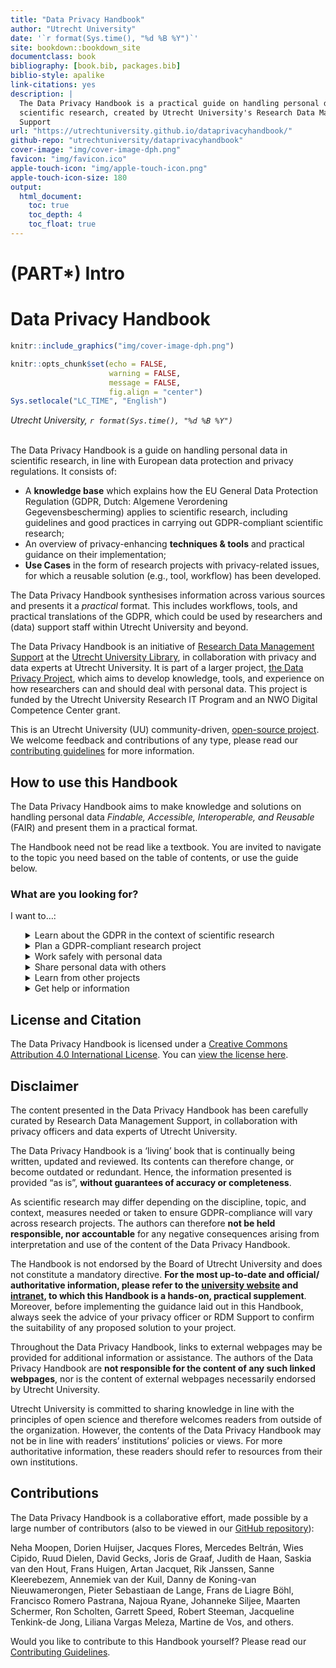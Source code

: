 --- 
title: "Data Privacy Handbook"
author: "Utrecht University"
date: '`r format(Sys.time(), "%d %B %Y")`'
site: bookdown::bookdown_site
documentclass: book
bibliography: [book.bib, packages.bib]
biblio-style: apalike
link-citations: yes
description: |
  The Data Privacy Handbook is a practical guide on handling personal data in
  scientific research, created by Utrecht University's Research Data Management 
  Support
url: "https://utrechtuniversity.github.io/dataprivacyhandbook/"
github-repo: "utrechtuniversity/dataprivacyhandbook"
cover-image: "img/cover-image-dph.png"
favicon: "img/favicon.ico"
apple-touch-icon: "img/apple-touch-icon.png"
apple-touch-icon-size: 180
output:
  html_document:
    toc: true
    toc_depth: 4
    toc_float: true
---

# (PART\*) Intro {-} 

# Data Privacy Handbook {-}

```{r echo=FALSE}
knitr::include_graphics("img/cover-image-dph.png")
```

```{r setup, include=FALSE}
knitr::opts_chunk$set(echo = FALSE, 
                      warning = FALSE, 
                      message = FALSE,
                      fig.align = "center")
Sys.setlocale("LC_TIME", "English")
```
*Utrecht University, `r format(Sys.time(), "%d %B %Y")`*
<br><br>  

The Data Privacy Handbook is a guide on handling personal data in scientific 
research, in line with European data protection and privacy regulations. It 
consists of:

- A **knowledge base** which explains how the EU General Data Protection 
Regulation (GDPR, Dutch: Algemene Verordening Gegevensbescherming)  applies to 
scientific research, including guidelines and good practices in carrying out 
GDPR-compliant scientific research; 
- An overview of privacy-enhancing **techniques & tools** and practical guidance 
on their implementation;
- **Use Cases** in the form of research projects with privacy-related issues, 
for which a reusable solution (e.g., tool, workflow) has been developed. 

The Data Privacy Handbook synthesises information across various sources and 
presents it a *practical* format. This includes workflows, tools, and practical 
translations of the GDPR, which could be used by researchers and (data) support 
staff within Utrecht University and beyond.

The Data Privacy Handbook is an initiative of 
<a href="https://www.uu.nl/en/research/research-data-management" target="_blank">Research 
Data Management Support</a> at the <a href="https://www.uu.nl/en/university-library"  target="_blank">Utrecht University Library</a>, in collaboration with privacy and data experts at 
Utrecht University. It is part of a larger project, 
<a href = "https://utrechtuniversity.github.io/dataprivacyproject" target = "_blank">the 
Data Privacy Project</a>, which aims to develop knowledge, tools, and experience 
on how researchers can and should deal with personal data. This project is 
funded by the Utrecht University Research IT Program and an NWO Digital 
Competence Center grant.

:::note
This is an Utrecht University (UU) community-driven, 
<a href= "https://github.com/UtrechtUniversity/dataprivacyhandbook" target = "_blank">open-source project</a>.
We welcome feedback and contributions of any type, please read our <a href="https://github.com/UtrechtUniversity/dataprivacyhandbook/blob/main/CONTRIBUTING.md" target="_blank">contributing guidelines</a> for more information.
:::

## How to use this Handbook

The Data Privacy Handbook aims to make knowledge and solutions on handling personal 
data *Findable, Accessible, Interoperable, and Reusable* (FAIR) and present them in 
a practical format.   

The Handbook need not be read like a textbook. You are invited to navigate to the 
topic you need based on the table of contents, or use the guide below.


### What are you looking for?

I want to...:

<ul style="list-style: none;">
    <li>
        <details>
            <summary>Learn about the GDPR in the context of scientific research</summary>
            <ul>
                <li><a href="#gdpr">Introduction to the GDPR</a></li>
                <li><a href="#glossary">Definitions</a></li>
            </ul>
        </details>
    </li>
    <li>
        <details>
            <summary>Plan a GDPR-compliant research project</summary>
            <ul>
                <li><a href="#privacy-by-design">Designing your research project</a></li>
                <li><a href="#privacy-notices">Informing participants</a></li>
                <li><a href="#informed-consent-forms">Obtaining consent</a></li>
                <li><a href="#data-sharing-collaboration">Collaborating on personal data</a></li>
                <li><a href="#agreements">Setting up agreements</a></li>
                <li>Planning documents, such as the 
                    <a href="#privacy-scan">Privacy scan</a>,
                    <a href="#dpia">Data Protection Impact Assessment</a>, or
                    <a href="#data-classification">Data classification</a></li>
            </ul>
        </details>
    </li>
    <li>
        <details>
            <summary>Work safely with personal data</summary>
            <ul>
                <li><a href="#data-storage">Storing personal data</a></li>
                <li><a href="#tools-and-services">Using GDPR-compliant tools and services</a></li>
                <li><a href="#privacy-enchancing-techniques">Reducing the sensitivity of personal data</a></li>
                <li><a href="#data-sharing-collaboration">Sharing personal data during research</a></li>
            </ul>
        </details>
    </li>
    <li>
        <details>
            <summary>Share personal data with others</summary>
            <ul>
                <li><a href="#legal-basis">Sharing data legally</a></li>
                <li><a href="#data-sharing-collaboration">Sharing personal data during research</a></li>
                <li><a href="#privacy-enchancing-techniques">Reducing the sensitivity of personal data</a></li>
                <li><a href="#tools-and-services">Using GDPR-compliant tools and services</a></li>
                <li><a href="#data-sharing-reuse">Sharing personal data for reuse</a></li>
                <li><a href="#agreements">Sharing personal data case by case</a></li>
            </ul>
        </details>
    </li>
    <li>
        <details>
            <summary>Learn from other projects</summary>
            <ul>
                <li><a href="#open-science-questionnaire">Publishing metadata only</a></li>
                <li><a href="#youth-pseudonymisation">Pseudonymising different types of data</a></li>
                <li><a href="#pet-survey">Minimising personal data processing in a survey</a></li>
            </ul>
        </details>
    </li>
    <li>
        <details>
            <summary>Get help or information</summary>
            <ul>
                <li><a href="#seeking-help">Getting help at Utrecht University</a></li>
                <li><a href="#glossary">Definitions</a></li>
                <li><a href="#references">References</a></li>
            </ul>
        </details>
    </li>
</ul>


## License and Citation

The Data Privacy Handbook is licensed under a <a href="https://creativecommons.org/licenses/by/4.0/" target="_blank">Creative Commons Attribution 4.0 International License</a>. You can 
<a href="https://github.com/UtrechtUniversity/dataprivacyhandbook/blob/main/LICENSE.md" target="_blank">view 
the license here</a>.


## Disclaimer

The content presented in the Data Privacy Handbook has been carefully curated by 
Research Data Management Support, in collaboration with privacy officers and 
data experts of Utrecht University.  

The Data Privacy Handbook is a ‘living’ book that is continually being written, 
updated and reviewed. Its contents can therefore change, or become outdated or 
redundant. Hence, the information presented is provided “as is”, **without 
guarantees of accuracy or completeness**.

As scientific research may differ depending on the discipline, topic, and 
context, measures needed or taken to ensure GDPR-compliance will vary across 
research projects. The authors can therefore **not be held responsible, nor 
accountable** for any negative consequences arising from interpretation and use 
of the content of the Data Privacy Handbook.

The Handbook is not endorsed by the Board of Utrecht University and does not 
constitute a mandatory directive. <b>For the most up-to-date and official/
authoritative information, please refer to the 
<a href="https://www.uu.nl/en/research/research-data-management" target="_blank">university 
website</a> and <a href="https://intranet.uu.nl/en/knowledge-base/privacy-at-uu" target="_blank">intranet</a>, 
to which this Handbook is a hands-on, practical supplement</b>. Moreover, before 
implementing the guidance laid out in this Handbook, always seek the advice of 
your privacy officer or RDM Support to confirm the suitability of any proposed 
solution to your project.  

Throughout the Data Privacy Handbook, links to external webpages may be provided 
for additional information or assistance. The authors of the Data Privacy 
Handbook are **not responsible for the content of any such linked webpages**, nor 
is the content of external webpages necessarily endorsed by Utrecht University.  

Utrecht University is committed to sharing knowledge in line with the principles 
of open science and therefore welcomes readers from outside of the organization. 
However, the contents of the Data Privacy Handbook may not be in line with readers’ 
institutions’ policies or views. For more authoritative information, these 
readers should refer to resources from their own institutions.


## Contributions

The Data Privacy Handbook is a collaborative effort, made possible by a large 
number of contributors (also to be viewed in our 
<a href="https://github.com/UtrechtUniversity/dataprivacyhandbook" target="_blank">GitHub repository</a>):

Neha  Moopen, Dorien Huijser, Jacques Flores, Mercedes Beltrán, Wies Cipido, 
Ruud Dielen, David Gecks, Joris de Graaf, Judith de Haan, Saskia van den Hout, Frans Huigen, 
Artan Jacquet, Rik Janssen, Sanne Kleerebezem, Annemiek van der Kuil, 
Danny de Koning-van Nieuwamerongen, Pieter Sebastiaan de Lange, Frans de Liagre Böhl, Francisco Romero 
Pastrana, Najoua Ryane, Johanneke Siljee, Maarten Schermer, Ron Scholten, 
Garrett Speed, Robert Steeman, Jacqueline Tenkink-de Jong, Liliana Vargas Meleza, 
Martine de Vos, and others.

Would you like to contribute to this Handbook yourself? Please read our 
<a href="https://github.com/UtrechtUniversity/dataprivacyhandbook/blob/main/CONTRIBUTING.md" target="_blank">Contributing Guidelines</a>.

